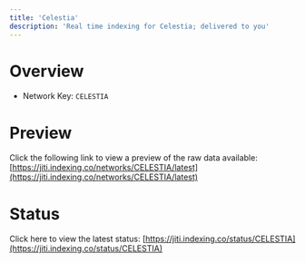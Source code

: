 ```yaml
---
title: 'Celestia'
description: 'Real time indexing for Celestia; delivered to you'
---
```


# Overview
- Network Key: `CELESTIA`

# Preview
Click the following link to view a preview of the raw data available: [https://jiti.indexing.co/networks/CELESTIA/latest](https://jiti.indexing.co/networks/CELESTIA/latest)

# Status
Click here to view the latest status: [https://jiti.indexing.co/status/CELESTIA](https://jiti.indexing.co/status/CELESTIA)

